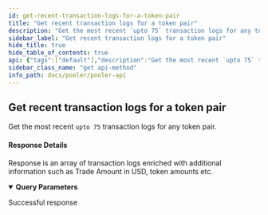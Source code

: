 ```yaml
---
id: get-recent-transaction-logs-for-a-token-pair
title: "Get recent transaction logs for a token pair"
description: "Get the most recent `upto 75` transaction logs for any token pair."
sidebar_label: "Get recent transaction logs for a token pair"
hide_title: true
hide_table_of_contents: true
api: {"tags":["default"],"description":"Get the most recent `upto 75` transaction logs for any token pair.\n\n#### Response Details\n\nResponse is an array of transaction logs enriched with additional information such as Trade Amount in USD, token amounts etc.","parameters":[{"name":"pair_contract","in":"query","schema":{"type":"string"},"example":"{{pair_contract_address}}"}],"responses":{"200":{"description":"Successful response","content":{"application/json":{}}}},"method":"get","path":"/v2-pairs-recent-logs","servers":[{"url":"http://{{base_url}}"}],"security":[{"apikeyAuth":[]}],"securitySchemes":{"apikeyAuth":{"type":"http","scheme":"apikey"}},"info":{"title":"Pooler API","version":"1.0.0"},"postman":{"name":"Get recent transaction logs for a token pair","description":{"content":"Get the most recent `upto 75` transaction logs for any token pair.\n\n#### Response Details\n\nResponse is an array of transaction logs enriched with additional information such as Trade Amount in USD, token amounts etc.","type":"text/plain"},"url":{"path":["v2-pairs-recent-logs"],"host":["{{baseUrl}}"],"query":[{"disabled":false,"key":"pair_contract","value":""}],"variable":[]},"header":[{"key":"Accept","value":"application/json"}],"method":"GET"}}
sidebar_class_name: "get api-method"
info_path: docs/pooler/pooler-api
---
```



## Get recent transaction logs for a token pair



Get the most recent `upto 75` transaction logs for any token pair.

#### Response Details

Response is an array of transaction logs enriched with additional information such as Trade Amount in USD, token amounts etc.

<details style={{"marginBottom":"1rem"}} data-collapsed={false} open={true}><summary style={{}}><strong>Query Parameters</strong></summary><div><ul><ParamsItem className={"paramsItem"} param={{"name":"pair_contract","in":"query","schema":{"type":"string"},"example":"{{pair_contract_address}}"}}></ParamsItem></ul></div></details><div><ApiTabs><TabItem label={"200"} value={"200"}><div>

Successful response

</div><div><MimeTabs schemaType={"response"}></MimeTabs></div></TabItem></ApiTabs></div>
      